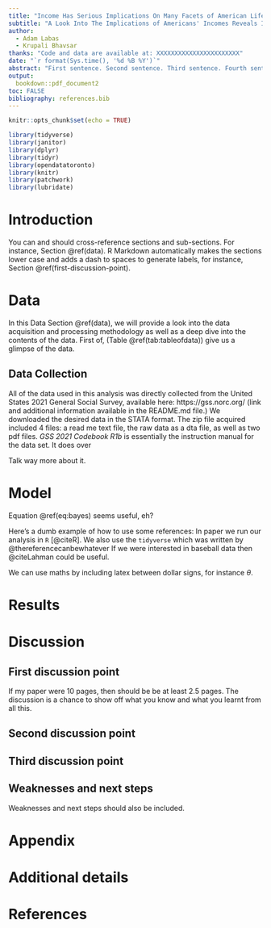 ```yaml
---
title: "Income Has Serious Implications On Many Facets of American Life in 2021"
subtitle: "A Look Into The Implications of Americans' Incomes Reveals Information On Disparity of The Gender Pay and the American Dream."
author: 
  - Adam Labas  
  - Krupali Bhavsar
thanks: "Code and data are available at: XXXXXXXXXXXXXXXXXXXXXXX"
date: "`r format(Sys.time(), '%d %B %Y')`"
abstract: "First sentence. Second sentence. Third sentence. Fourth sentence."
output:
  bookdown::pdf_document2
toc: FALSE
bibliography: references.bib
---
```


```r
knitr::opts_chunk$set(echo = TRUE)

library(tidyverse)
library(janitor)
library(dplyr)
library(tidyr)
library(opendatatoronto)
library(knitr)
library(patchwork)
library(lubridate)
```

# Introduction

You can and should cross-reference sections and sub-sections. For instance, Section \@ref(data). R Markdown automatically makes the sections lower case and adds a dash to spaces to generate labels, for instance, Section \@ref(first-discussion-point). 



# Data

In this Data Section \@ref(data), we will provide a look into the data acquisition and processing methodology as well as a deep dive into the contents of the data. First of, (Table \@ref(tab:tableofdata)) give us a glimpse of the data.


## Data Collection

All of the data used in this analysis was directly collected from the United States 2021 General Social Survey, available here: https://gss.norc.org/ (link and additional information available in the README.md file.) We downloaded the desired data in the STATA format. The zip file acquired included 4 files: a read me text file, the raw data as a dta file, as well as two pdf files. *GSS 2021 Codebook R1b* is essentially the instruction manual for the data set. It does over 


Talk way more about it. 



# Model

\begin{equation}
Pr(\theta | y) = \frac{Pr(y | \theta) Pr(\theta)}{Pr(y)}  (\#eq:bayes)
\end{equation}

Equation \@ref(eq:bayes) seems useful, eh?

Here's a dumb example of how to use some references: In paper we run our analysis in `R` [@citeR]. We also use the `tidyverse` which was written by @thereferencecanbewhatever If we were interested in baseball data then @citeLahman could be useful. 

We can use maths by including latex between dollar signs, for instance $\theta$.


# Results

# Discussion

## First discussion point

If my paper were 10 pages, then should be be at least 2.5 pages. The discussion is a chance to show off what you know and what you learnt from all this. 

## Second discussion point

## Third discussion point

## Weaknesses and next steps

Weaknesses and next steps should also be included.

\newpage

\appendix

# Appendix {-}


# Additional details


\newpage


# References


